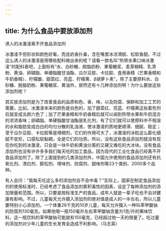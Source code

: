 ```yaml
---
---
---
```

title: 为什么食品中要放添加剂
---




诱人的冰激凌离不开食品添加剂



冰激凌不但形状和颜色好看，而且奶香扑鼻，含在嘴里冰凉滑腻、松软香甜。不过这么诱人的冰激凌是用哪些配料做出来的呢？请看一款名叫“热带水果口味冰激凌”的配料表吧，上面标有“水、白砂糖、脱脂奶粉、果葡糖浆、麦芽糊精、乳清粉、黄油、卵磷脂、单硬脂酸甘油酯、瓜尔豆胶、卡拉胶、食用香精（芒果香精和牛奶香精）、柠檬酸、甜菜红、亮蓝、柠檬黄、β胡萝卜素”。除了主要原料水、白砂糖、脱脂奶粉、果葡糖浆、黄油外，居然还有十几种添加剂啊！为什么要放这些添加剂呢？

其实放添加剂是为了改善食品的品质和色、香、味，以及防腐、保鲜和加工工艺的需要。比如，冰激凌本来的颜色是白色的，加了甜菜红、亮蓝、柠檬黄这些着色剂后就变成五颜六色了；加了芒果香精和牛奶香精后就可以闻到热带水果和牛奶混合的浓浓香味；卵磷脂、单硬脂酸甘油酯是乳化剂，有了它们就可以使原料中不相溶的水和脂肪变成白白的均匀分散的乳浊液，使冰激凌的质地更顺滑、细腻、稳定；至于瓜尔豆胶、卡拉胶等是增稠剂，它们的作用可大了，冰激凌的冰粒这么膨化细腻不变形，口感松软黏稠，全是它们的功劳。所以，没有这些食品添加剂就没有现在你吃到的冰激凌，只会是一块牛奶和黄油分离的又硬又难吃的大冰块。没有食品添加剂也没有许许多多我们每天吃的加工食品，因为现代的工业化食品已经离不开食品添加剂了。除了上面提到的几类添加剂外，中国允许使用的食品添加剂还有抗氧化剂、漂白剂、膨松剂、增味剂、防腐剂、甜味剂等23个类别、2000多个品种。

有人会问：“我每天吃这么多的添加剂会不会中毒？”实际上，国家在制定食品添加剂的使用标准时，已经考虑了食品添加剂累积毒性的因素，设定了每种添加剂的添加限量和范围。所以，只要是按标准生产的食品，成年人就是一辈子吃也不会对健康有影响。不过，儿童每天允许摄入添加剂的绝对值是成人的一半左右，所以儿童要特别小心添加剂。一个体重26千克的10岁儿童，每天允许摄入一种叫苯甲酸钠的防腐剂130毫克。如果他喝一瓶150毫升左右苯甲酸钠含量为1克/升的果味饮料，这一瓶饮料的苯甲酸钠可能就有150毫克，已经超过他一天的限量了。吃过量的添加剂对少年儿童的生长发育会造成不利影响。（马志英）